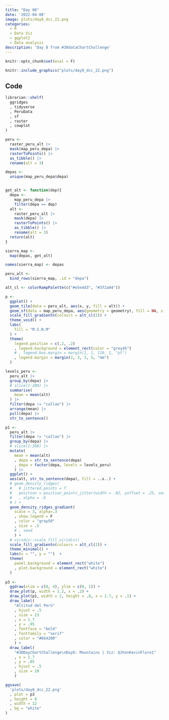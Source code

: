 ```yaml
---
title: "Day 08" 
date: '2022-04-08'
image: plots/day8_dcc_22.png
categories:
  - R
  - Data Viz 
  - ggplot2
  - Data analysis
description: 'Day 8 from #30dataChartChallenge'
---
```


```r
knitr::opts_chunk$set(eval = F)
```

```r
knitr::include_graphics("plots/day8_dcc_22.png")
```

## Code

```r
librarian::shelf(
  ggridges
  , tidyverse
  , PeruData
  , sf
  , raster
  , cowplot
)

```

```r
peru <- 
  raster_peru_alt |> 
  mask(map_peru_depa) |> 
  rasterToPoints() |> 
  as_tibble() |> 
  rename(alt = 3)

depas <- 
  unique(map_peru_depa$depa)


get_alt <- function(dep){
  depa <- 
    map_peru_depa |> 
    filter(depa == dep)
  alt <- 
    raster_peru_alt |> 
    mask(depa) |> 
    rasterToPoints() |> 
    as_tibble() |> 
    rename(alt = 3)
  return(alt)
}

sierra_map <- 
  map(depas, get_alt)

names(sierra_map) <- depas

peru_alt <- 
  bind_rows(sierra_map, .id = "depa")
```

```r
alt_cl <- colorRampPalette(c("#e5e4d3", "#3f2a04"))

p <- 
  ggplot() +
  geom_tile(data = peru_alt, aes(x, y, fill = alt)) +
  geom_sf(data = map_peru_depa, aes(geometry = geometry), fill = NA, size = .5, color = "grey45") +
  scale_fill_gradientn(colours = alt_cl(2)) +
  theme_void() +
  labs(
    fill = "M.S.N.M"
  ) +
  theme(
    legend.position = c(.2, .2)
    , legend.background = element_rect(color = "grey45")
    # , legend.box.margin = margin(1, 1, 110, 1, "pt")
    , legend.margin = margin(2, 3, 3, 5, "mm")
  )
```

```r
levels_peru <- 
  peru_alt |> 
  group_by(depa) |> 
  # slice(1:200) |> 
  summarise(
    mean = mean(alt)
  ) |> 
  filter(depa != "callao") |> 
  arrange(mean) |> 
  pull(depa) |> 
  str_to_sentence()

p1 <- 
  peru_alt |> 
  filter(depa != "callao") |> 
  group_by(depa) |> 
  # slice(1:200) |> 
  mutate(
    mean = mean(alt)
    , depa = str_to_sentence(depa)
    , depa = factor(depa, levels = levels_peru)
    ) |> 
  ggplot() +
  aes(alt, str_to_sentence(depa), fill = ..x..) +
  # geom_density_ridges(
  #   # jittered_points = T
  #   position = position_points_jitter(width = .02, yoffset = .25, seed = 1)
  #   , alpha = .6
  # ) + 
  geom_density_ridges_gradient(
    scale = 3, alpha=.3
    , show.legend = F
    , color = "gray50"
    , size = .5
    # , seed
    ) +
  # viridis::scale_fill_viridis()
  scale_fill_gradientn(colours = alt_cl(2)) +
  theme_minimal() +
  labs(x = "", y = "")  +
  theme(
    panel.background = element_rect("white")
    , plot.background = element_rect("white")
  )
  
p3 <- 
  ggdraw(xlim = c(0, 4), ylim = c(0, 1)) +
  draw_plot(p, width = 1.2, x = .2) +
  draw_plot(p1, width = 2, height = .8, x = 1.7, y = .1) +
  draw_label(
    "Altitud del Perú"
    , hjust = .5
    , size = 23
    , x = 1.7
    , y = .95
    , fontface = "bold"
    , fontfamily = "serif"
    , color = "#664200"
    ) +
  draw_label(
    "#30DayChartChallenge\nDay8: Mountains | Viz: @JhonKevinFlore1"
    , x = 1.7
    , y = .05
    , hjust = .5
    , size = 10
    )
```


```r
ggsave(
  'plots/day8_dcc_22.png'
  , plot = p3
  , height = 8
  , width = 12
  , bg = "white"
)
```




